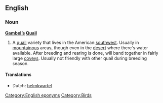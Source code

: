 ==English==

===Noun===
'''[[Gambel]][['s|’s]] [[Quail]]'''

# A [[quail]] variety that lives in the American [[southwest]].  Usually in [[mountainous]] areas, though  even in the [[desert]] where there's water available.  After breeding and rearing is done, will band together in fairly large [[covey]]s. Usually not friendly with other quail during breeding season.

====Translations====
{{trans-top|Gambel's quail}}
*Dutch: [[helmkwartel]]
{{trans-bottom}}

[[Category:English eponyms]]
[[Category:Birds]]